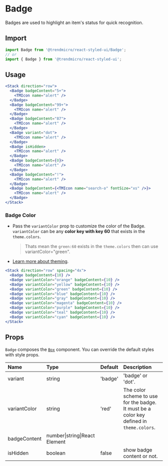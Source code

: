 # Badge

Badges are used to highlight an item's status for quick recognition.

## Import

```js
import Badge from '@trendmicro/react-styled-ui/Badge';
// or
import { Badge } from '@trendmicro/react-styled-ui';
```

## Usage

```jsx
<Stack direction="row">
  <Badge badgeContent="5+">
    <TMIcon name="alert" />
  </Badge>
  <Badge badgeContent="99+">
    <TMIcon name="alert" />
  </Badge>
  <Badge badgeContent="87">
    <TMIcon name="alert" />
  </Badge>
  <Badge variant="dot">
    <TMIcon name="alert" />
  </Badge>
  <Badge isHidden>
    <TMIcon name="alert" />
  </Badge>
  <Badge badgeContent={0}>
    <TMIcon name="alert" />
  </Badge>
  <Badge badgeContent="!">
    <TMIcon name="alert" />
  </Badge>
  <Badge badgeContent={<TMIcon name="search-o" fontSize="xs" />}>
    <TMIcon name="alert" />
  </Badge>
</Stack>
```

### Badge Color

* Pass the `variantColor` prop to customize the color of the Badge. `variantColor`
can be any **color key with key 60** that exists in the `theme.colors`.
  > Thats mean the `green:60` exists in the `theme.colors` then can use variantColor="green".

* [Learn more about theming](./theme).

```jsx
<Stack direction="row" spacing="4x">
  <Badge badgeContent={10} />
  <Badge variantColor="orange" badgeContent={10} />
  <Badge variantColor="yellow" badgeContent={10} />
  <Badge variantColor="green" badgeContent={10} />
  <Badge variantColor="blue" badgeContent={10} />
  <Badge variantColor="gray" badgeContent={10} />
  <Badge variantColor="magenta" badgeContent={10} />
  <Badge variantColor="purple" badgeContent={10} />
  <Badge variantColor="teal" badgeContent={10} />
  <Badge variantColor="cyan" badgeContent={10} />
</Stack>
```

## Props

`Badge` composes the [`Box`](./box) component. You can override the default styles with style props.

| Name | Type | Default | Description |
| :--- | :--- | :------ | :---------- |
| variant | string | 'badge' | 'badge' or 'dot'. |
| variantColor | string | 'red' | The color scheme to use for the badge. It must be a color key defined in `theme.colors`. |
| badgeContent | number\|string\|React Element  | | |
| isHidden | boolean  | false | show badge content or not. |
